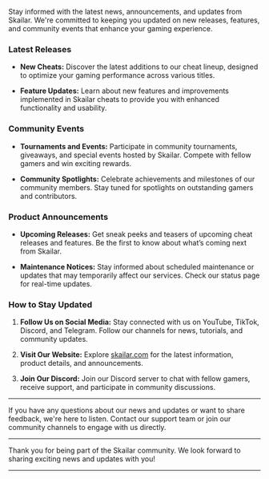 Stay informed with the latest news, announcements, and updates from Skailar. We're committed to keeping you updated on new releases, features, and community events that enhance your gaming experience.

### Latest Releases

- **New Cheats:** Discover the latest additions to our cheat lineup, designed to optimize your gaming performance across various titles.
  
- **Feature Updates:** Learn about new features and improvements implemented in Skailar cheats to provide you with enhanced functionality and usability.

### Community Events

- **Tournaments and Events:** Participate in community tournaments, giveaways, and special events hosted by Skailar. Compete with fellow gamers and win exciting rewards.
  
- **Community Spotlights:** Celebrate achievements and milestones of our community members. Stay tuned for spotlights on outstanding gamers and contributors.

### Product Announcements

- **Upcoming Releases:** Get sneak peeks and teasers of upcoming cheat releases and features. Be the first to know about what’s coming next from Skailar.
  
- **Maintenance Notices:** Stay informed about scheduled maintenance or updates that may temporarily affect our services. Check our status page for real-time updates.

### How to Stay Updated

1. **Follow Us on Social Media:** Stay connected with us on YouTube, TikTok, Discord, and Telegram. Follow our channels for news, tutorials, and community updates.
  
2. **Visit Our Website:** Explore [skailar.com](https://skailar.com) for the latest information, product details, and announcements.

3. **Join Our Discord:** Join our Discord server to chat with fellow gamers, receive support, and participate in community discussions.

---

<Card title="Need Assistance?" icon="headset" href="https://discord.gg/skailar">
If you have any questions about our news and updates or want to share feedback, we're here to listen. Contact our support team or join our community channels to engage with us directly.
</Card>

---

Thank you for being part of the Skailar community. We look forward to sharing exciting news and updates with you!

---
